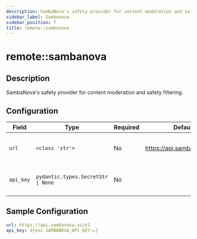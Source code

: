 ```yaml
---
description: SambaNova's safety provider for content moderation and safety filtering
sidebar_label: Sambanova
sidebar_position: 7
title: remote::sambanova
---
```


# remote::sambanova

## Description

SambaNova's safety provider for content moderation and safety filtering.

## Configuration

| Field | Type | Required | Default | Description |
|-------|------|----------|---------|-------------|
| `url` | `<class 'str'>` | No | https://api.sambanova.ai/v1 | The URL for the SambaNova AI server |
| `api_key` | `pydantic.types.SecretStr \| None` | No |  | The SambaNova cloud API Key |

## Sample Configuration

```yaml
url: https://api.sambanova.ai/v1
api_key: ${env.SAMBANOVA_API_KEY:=}
```
